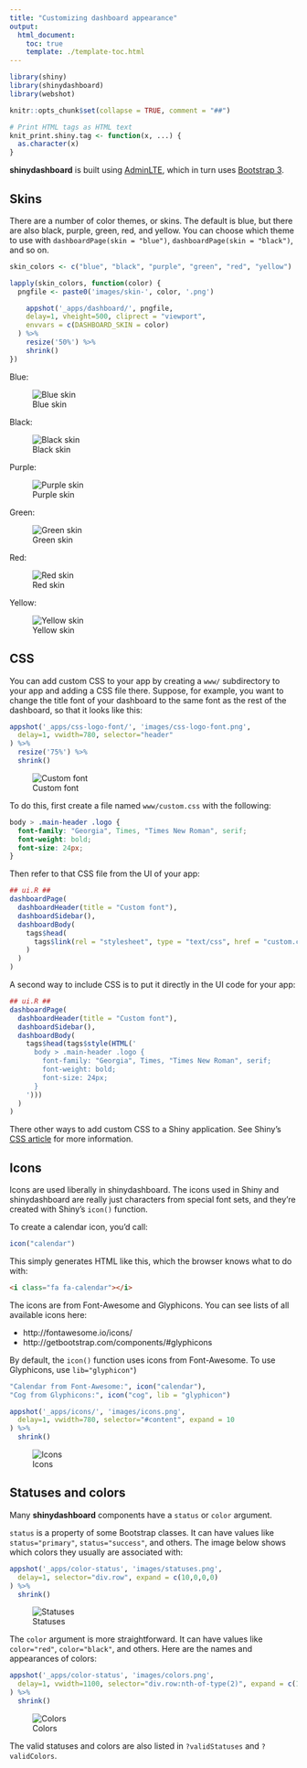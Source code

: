 ```yaml
---
title: "Customizing dashboard appearance"
output:
  html_document:
    toc: true
    template: ./template-toc.html
---
```


```r
library(shiny)
library(shinydashboard)
library(webshot)

knitr::opts_chunk$set(collapse = TRUE, comment = "##")

# Print HTML tags as HTML text
knit_print.shiny.tag <- function(x, ...) {
  as.character(x)
}
```

**shinydashboard** is built using [AdminLTE](https://github.com/almasaeed2010/AdminLTE), which in turn uses [Bootstrap 3](http://getbootstrap.com/).

## Skins

There are a number of color themes, or skins. The default is blue, but there are also black, purple, green, red, and yellow. You can choose which theme to use with `dashboardPage(skin = "blue")`, `dashboardPage(skin = "black")`, and so on.

```r
skin_colors <- c("blue", "black", "purple", "green", "red", "yellow")

lapply(skin_colors, function(color) {
  pngfile <- paste0('images/skin-', color, '.png')

    appshot('_apps/dashboard/', pngfile,
    delay=1, vheight=500, cliprect = "viewport",
    envvars = c(DASHBOARD_SKIN = color)
  ) %>%
    resize('50%') %>%
    shrink()
})
```

Blue:

![Blue skin](images/skin-blue.png)


Black:

![Black skin](images/skin-black.png)


Purple:

![Purple skin](images/skin-purple.png)


Green:

![Green skin](images/skin-green.png)


Red:

![Red skin](images/skin-red.png)


Yellow:

![Yellow skin](images/skin-yellow.png)


## CSS

You can add custom CSS to your app by creating a `www/` subdirectory to your app and adding a CSS file there. Suppose, for example, you want to change the title font of your dashboard to the same font as the rest of the dashboard, so that it looks like this:


```r
appshot('_apps/css-logo-font/', 'images/css-logo-font.png',
  delay=1, vwidth=780, selector="header"
) %>%
  resize('75%') %>%
  shrink()
```

![Custom font](images/css-logo-font.png)

To do this, first create a file named `www/custom.css` with the following:

```css
body > .main-header .logo {
  font-family: "Georgia", Times, "Times New Roman", serif;
  font-weight: bold;
  font-size: 24px;
}
```

Then refer to that CSS file from the UI of your app:

```r
## ui.R ##
dashboardPage(
  dashboardHeader(title = "Custom font"),
  dashboardSidebar(),
  dashboardBody(
    tags$head(
      tags$link(rel = "stylesheet", type = "text/css", href = "custom.css")
    )
  )
)
```


A second way to include CSS is to put it directly in the UI code for your app:

```r
## ui.R ##
dashboardPage(
  dashboardHeader(title = "Custom font"),
  dashboardSidebar(),
  dashboardBody(
    tags$head(tags$style(HTML('
      body > .main-header .logo {
        font-family: "Georgia", Times, "Times New Roman", serif;
        font-weight: bold;
        font-size: 24px;
      }
    ')))
  )
)
```

There other ways to add custom CSS to a Shiny application. See Shiny's [CSS article](http://shiny.rstudio.com/articles/css.html) for more information.


## Icons

Icons are used liberally in shinydashboard. The icons used in Shiny and shinydashboard are really just characters from special font sets, and they're created with Shiny's `icon()` function.

To create a calendar icon, you'd call:

```r
icon("calendar")
```

This simply generates HTML like this, which the browser knows what to do with:

```HTML
<i class="fa fa-calendar"></i>
```

The icons are from Font-Awesome and Glyphicons. You can see lists of all available icons here:

* http://fontawesome.io/icons/
* http://getbootstrap.com/components/#glyphicons


By default, the `icon()` function uses icons from Font-Awesome. To use Glyphicons, use `lib="glyphicon"`)

```r
"Calendar from Font-Awesome:", icon("calendar"),
"Cog from Glyphicons:", icon("cog", lib = "glyphicon")
```

```r
appshot('_apps/icons/', 'images/icons.png',
  delay=1, vwidth=780, selector="#content", expand = 10
) %>%
  shrink()
```

![Icons](images/icons.png)

## Statuses and colors

Many **shinydashboard** components have a `status` or `color` argument.

`status` is a property of some Bootstrap classes. It can have values like `status="primary"`, `status="success"`, and others. The image below shows which colors they usually are associated with:

```r
appshot('_apps/color-status', 'images/statuses.png',
  delay=1, selector="div.row", expand = c(10,0,0,0)
) %>%
  shrink()
```

![Statuses](images/statuses.png)


The `color` argument is more straightforward. It can have values like `color="red"`, `color="black"`, and others. Here are the names and appearances of colors:

```r
appshot('_apps/color-status', 'images/colors.png',
  delay=1, vwidth=1100, selector="div.row:nth-of-type(2)", expand = c(10,0,0,0)
) %>%
  shrink()
```

![Colors](images/colors.png)

The valid statuses and colors are also listed in `?validStatuses` and `?validColors`.
